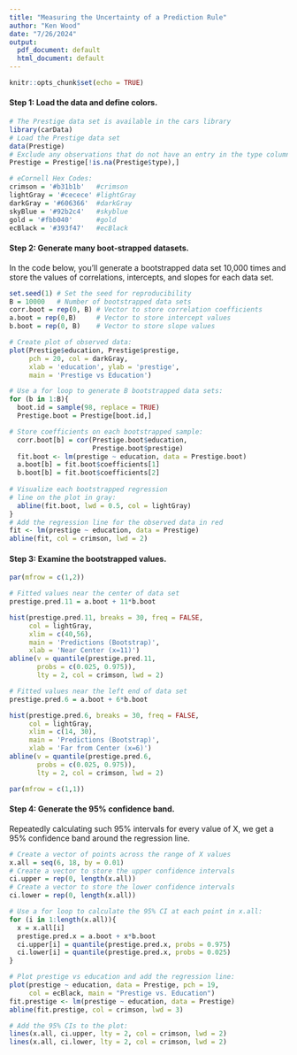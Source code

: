 ```yaml
---
title: "Measuring the Uncertainty of a Prediction Rule"
author: "Ken Wood"
date: "7/26/2024"
output:
  pdf_document: default
  html_document: default
---
```


```r
knitr::opts_chunk$set(echo = TRUE)
```

#### Step 1: Load the data and define colors.

```r
# The Prestige data set is available in the cars library
library(carData) 
# Load the Prestige data set
data(Prestige)   
# Exclude any observations that do not have an entry in the type column
Prestige = Prestige[!is.na(Prestige$type),] 

# eCornell Hex Codes: 
crimson = '#b31b1b'   #crimson
lightGray = '#cecece' #lightGray
darkGray = '#606366'  #darkGray
skyBlue = '#92b2c4'   #skyblue
gold = '#fbb040'      #gold
ecBlack = '#393f47'   #ecBlack
```

#### Step 2: Generate many boot-strapped datasets.

In the code below, you'll generate a bootstrapped data set 10,000 times and store the values of correlations, intercepts, and slopes for each data set.

```r
set.seed(1) # Set the seed for reproducibility
B = 10000   # Number of bootstrapped data sets
corr.boot = rep(0, B) # Vector to store correlation coefficients
a.boot = rep(0,B)     # Vector to store intercept values
b.boot = rep(0, B)    # Vector to store slope values

# Create plot of observed data: 
plot(Prestige$education, Prestige$prestige,
     pch = 20, col = darkGray,
     xlab = 'education', ylab = 'prestige',
     main = 'Prestige vs Education')

# Use a for loop to generate B bootstrapped data sets:
for (b in 1:B){
  boot.id = sample(98, replace = TRUE)
  Prestige.boot = Prestige[boot.id,]

# Store coefficients on each bootstrapped sample: 
  corr.boot[b] = cor(Prestige.boot$education, 
                     Prestige.boot$prestige)
  fit.boot <- lm(prestige ~ education, data = Prestige.boot)
  a.boot[b] = fit.boot$coefficients[1]
  b.boot[b] = fit.boot$coefficients[2]
  
# Visualize each bootstrapped regression 
# line on the plot in gray: 
  abline(fit.boot, lwd = 0.5, col = lightGray)
}
# Add the regression line for the observed data in red
fit <- lm(prestige ~ education, data = Prestige)
abline(fit, col = crimson, lwd = 2)
```

#### Step 3: Examine the bootstrapped values.

```r

par(mfrow = c(1,2))

# Fitted values near the center of data set
prestige.pred.11 = a.boot + 11*b.boot

hist(prestige.pred.11, breaks = 30, freq = FALSE, 
     col = lightGray,
     xlim = c(40,56),
     main = 'Predictions (Bootstrap)',
     xlab = 'Near Center (x=11)')
abline(v = quantile(prestige.pred.11, 
       probs = c(0.025, 0.975)), 
       lty = 2, col = crimson, lwd = 2)

# Fitted values near the left end of data set
prestige.pred.6 = a.boot + 6*b.boot

hist(prestige.pred.6, breaks = 30, freq = FALSE, 
     col = lightGray,
     xlim = c(14, 30),
     main = 'Predictions (Bootstrap)',
     xlab = 'Far from Center (x=6)')
abline(v = quantile(prestige.pred.6, 
       probs = c(0.025, 0.975)), 
       lty = 2, col = crimson, lwd = 2)

par(mfrow = c(1,1))
```

#### Step 4: Generate the 95% confidence band.

Repeatedly calculating such 95% intervals for every value of X, we get a 95% confidence band around the regression line.

```r
# Create a vector of points across the range of X values
x.all = seq(6, 18, by = 0.01)   
# Create a vector to store the upper confidence intervals
ci.upper = rep(0, length(x.all))
# Create a vector to store the lower confidence intervals
ci.lower = rep(0, length(x.all))

# Use a for loop to calculate the 95% CI at each point in x.all:
for (i in 1:length(x.all)){
  x = x.all[i]
  prestige.pred.x = a.boot + x*b.boot
  ci.upper[i] = quantile(prestige.pred.x, probs = 0.975)
  ci.lower[i] = quantile(prestige.pred.x, probs = 0.025)
}

# Plot prestige vs education and add the regression line:
plot(prestige ~ education, data = Prestige, pch = 19, 
     col = ecBlack, main = "Prestige vs. Education")
fit.prestige <- lm(prestige ~ education, data = Prestige)
abline(fit.prestige, col = crimson, lwd = 3)

# Add the 95% CIs to the plot: 
lines(x.all, ci.upper, lty = 2, col = crimson, lwd = 2)
lines(x.all, ci.lower, lty = 2, col = crimson, lwd = 2)
```

